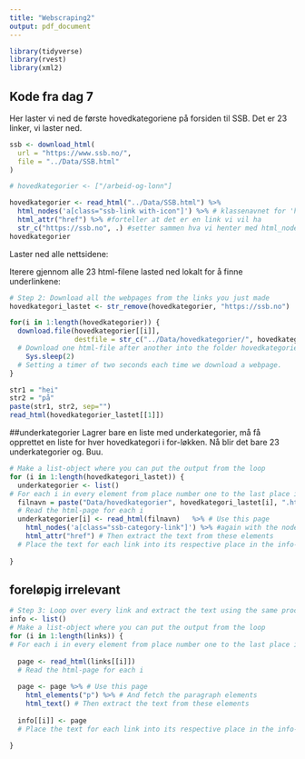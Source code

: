 ```yaml
---
title: "Webscraping2"
output: pdf_document
---
```


```r
library(tidyverse)
library(rvest)
library(xml2)
```

## Kode fra dag 7
Her laster vi ned de første hovedkategoriene på forsiden til SSB. Det er 23 linker, vi laster ned. 
  
```r
ssb <- download_html(
  url = "https://www.ssb.no/",
  file = "../Data/SSB.html"
)

# hovedkategorier <- ["/arbeid-og-lonn"]

hovedkategorier <- read_html("../Data/SSB.html") %>%
  html_nodes('a[class="ssb-link with-icon"]') %>% # klassenavnet for 'hovedkategoriene', vi leser ut hver node som oppfyller dette kravet
  html_attr("href") %>% #forteller at det er en link vi vil ha
  str_c("https://ssb.no", .) #setter sammen hva vi henter med html_nodes med dette
hovedkategorier
```

Laster ned alle nettsidene:

Iterere gjennom alle 23 html-filene lasted ned lokalt for å finne underlinkene:

```r
# Step 2: Download all the webpages from the links you just made
hovedkategori_lastet <- str_remove(hovedkategorier, "https://ssb.no") 

for(i in 1:length(hovedkategorier)) {
  download.file(hovedkategorier[[i]], 
                destfile = str_c("../Data/hovedkategorier/", hovedkategori_lastet[i], ".html")) 
  # Download one html-file after another into the folder hovedkategorier
    Sys.sleep(2) 
  # Setting a timer of two seconds each time we download a webpage.  
}
```
```r
str1 = "hei"
str2 = "på"
paste(str1, str2, sep="")
read_html(hovedkategorier_lastet[[1]])  
```

##underkategorier
Lagrer bare en liste med underkategorier, må få opprettet en liste for hver hovedkategori i for-løkken. Nå blir det bare 23 underkategorier og. Buu. 
```r
# Make a list-object where you can put the output from the loop 
for (i in 1:length(hovedkategori_lastet)) { 
  underkategorier <- list() 
# For each i in every element from place number one to the last place in hovedkategorier_lastet (given by length(hovedkategorier_lastet)) 
  filnavn = paste("Data/hovedkategorier", hovedkategori_lastet[i], ".html", sep="")
  # Read the html-page for each i 
  underkategorier[i] <- read_html(filnavn)   %>% # Use this page 
    html_nodes('a[class="ssb-category-link"]') %>% #again with the nodes
    html_attr("href") # Then extract the text from these elements 
  # Place the text for each link into its respective place in the info-object
   
}
```



## foreløpig irrelevant
```r
# Step 3: Loop over every link and extract the text using the same procedure as shown before
info <- list()  
# Make a list-object where you can put the output from the loop 
for (i in 1:length(links)) { 
# For each i in every element from place number one to the last place in links (given by length(links)) 
   
  page <- read_html(links[[i]])  
  # Read the html-page for each i 
   
  page <- page %>% # Use this page 
    html_elements("p") %>% # And fetch the paragraph elements 
    html_text() # Then extract the text from these elements 
   
  info[[i]] <- page  
  # Place the text for each link into its respective place in the info-object
   
}
```

